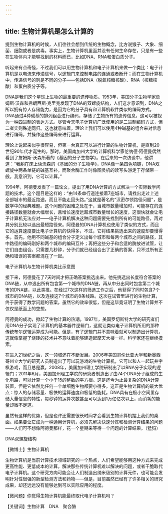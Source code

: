 ```yaml
---
---
---
```

title: 生物计算机是怎么计算的
---




提到生物计算机的时候，人们往往会想到传统的生物概念，比方说猴子、大象、细菌、细胞或者是病毒。事实上，生物计算机里面并没有任何生命存在，只是有一些在生物体内才能够找到的材料而已，比如DNA、RNA和蛋白质分子。

听起来有点奇怪，不过我们可以用生物计算机和电子计算机来做一个类比：电子计算机是以电流来传递信号，以逻辑门来控制电路的连通或者断开；而在生物计算机中，传递信号的则是不同的分子——包括DNA（脱氧核糖核酸）、RNA（核糖核酸）和蛋白质分子等。

DNA是我们这个星球上生物的最重要的遗传物质。1953年，美国分子生物学家詹姆斯·沃森和弗朗西斯·克里克发现了DNA的双螺旋结构，人们这才意识到，DNA之所以拥有惊人存储能力，是因为它的分子具有和计算机软件类似的编码方式。DNA通过4种碱基的排列组合进行编码，存储了生物所有的遗传信息，这可以被视为一种四进制的表达方式。尽管今天电子计算机广泛使用的是二进制编码方式，但二者实则殊途同归。这也就意味着，理论上我们可以使用4种碱基的组合来对信息进行编码，并操作这些编码来进行运算。



理论上说起来似乎很容易，但第一台真正可以进行计算的生物计算机，是直到20世纪90年代才诞生的。那时，美国南加州大学的计算机科学家伦纳德·阿德曼偶然看到了詹姆斯·沃森所著的《基因的分子生物学》。在后来的一次访谈中，他讲道：“我躺在床上读沃森的《基因的分子生物学》，DNA像一条四色项链，DNA双螺旋中两条单链的碱基互补，而聚合酶工作时像图灵机的读写头游走于存储带一般。我意识到，它可以计算。”

1994年，阿德曼发表了一篇论文，提出了用DNA计算的方式解决一个实际数学问题的技术。这个题目是这样的：“由14条单行道连接着7座城市，请找出走过上述全部城市的最近路途，而且不能走回头路。”这就是著名的“汉密尔顿路径问题”，是数学中的经典难题。这个问题的困难之处在于，当城市数量增加时，可能存在的连接路径数量就会大幅增长，且增长速度远超城市数量增长的速度，这很快就会让电子计算机无法应对——电子计算机解决这种问题需要先找到所有的可能路径，再对其分别比较以选出最短路径来。阿德曼的DNA计算机也使用了类似的方式，而且它的运算速度要比电子计算机的快得多，不过，它将结果挑选出来的速度却要慢得多。首先，他用不同碱基的组合分子定义出每个城市和每两个城市之间的路径，其中路径的编码刚好和两个城市的编码互补；再把这些分子和合适的酶放进试管，让它们自由组合。只需要几秒钟，分子们就已经组合出了正确的答案，只不过所有正确和错误的答案都混在了一起。

电子计算机与生物计算机类比示意图



接下来，阿德曼花了7天时间才把正确答案挑选出来。他先挑选出长度符合答案的DNA链，从中选出所有包含第一个城市的DNA链，再从中分出同时包含第二个城市的DNA链，以此类推。在经过7次这样的筛选工作之后，他获得了同时包含7个城市的DNA链，以及连接这7个城市的8条线路。这次在试管里进行的生物计算，终于获得了数学问题的答案。虽然它的效率很低，但是这毕竟证明了生物计算并不仅仅是纸面上的空想。

阿德曼的成功，掀起了生物计算的热潮。1997年，美国罗切斯特大学的研究者们用DNA分子实现了计算机的基本器件逻辑门，这就让类似电子计算机所用的那种传统布尔逻辑运算成为可能。但是，有了逻辑门并不意味着就可以制造出计算机，这就像掌握了烧砖的技术并不意味着能够建造起摩天大楼一样。科学家还在继续摸索。

在进入21世纪之后，这一领域还在不断发展。2006年美国哥伦比亚大学和新墨西哥州立大学的研究人员制造出了可以玩游戏的生物计算机，它可以和人一起玩井字棋游戏，而且总是赢。2008年，美国加州理工学院研制出了以RNA分子实现的逻辑门；2011年6月，美国加州理工学院的研究者制造出了由74个DNA分子组成的生化电路，可以计算一个小于15的整数的平方根。这是迄今为止最复杂的DNA计算装置，但是它依然比任何一个单细胞生物都要小得多。这正是生物计算机的最大优点：惊人的存储容量、极快的运算速度和极低的能耗。DNA具有在极小空间里存储大量信息的特性，每秒钟的运算次数甚至可以达到1万亿亿次以上，而消耗的能量却微不足道。

虽然有这样的优势，但是也许还需要很长时间才会看到生物计算机摆上我们的桌面。如果要让它成为一种通用计算机，必须先解决快速分拣和检测计算结果的问题——人们可不想像阿德曼那样，花一个星期来等待一个问题的计算结果。（猛犸）

DNA双螺旋结构





【微博士】生物计算机



生物计算机是当前计算技术领域研究的一个热点，人们希望能够用这种方式来完成更高性能、更低成本的计算，解决那些传统计算机难以解决的问题，或者干脆取代电子计算机。这个研究方向可能会让人们制造出纳米级别的计算元件，也可能会发明针对性很强的新型检测方法和药物——但是，目前虽然已经有了许多相关的研究成果，却还远远没有能够达到可以实际应用的程度。

【微问题】你觉得生物计算机能最终取代电子计算机吗？

【关键词】生物计算　DNA　聚合酶